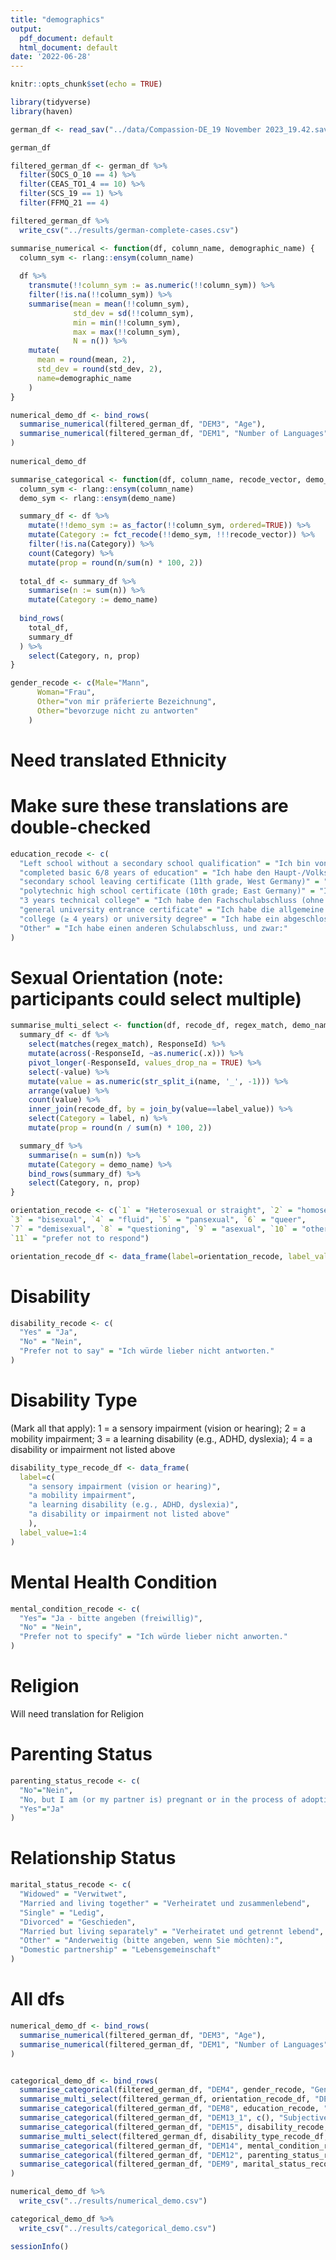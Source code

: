 ```yaml
---
title: "demographics"
output:
  pdf_document: default
  html_document: default
date: '2022-06-28'
---
```


```r
knitr::opts_chunk$set(echo = TRUE)
```

```r
library(tidyverse)
library(haven)
```


```r
german_df <- read_sav("../data/Compassion-DE_19 November 2023_19.42.sav")
```

```r
german_df
```

```r
filtered_german_df <- german_df %>% 
  filter(SOCS_O_10 == 4) %>% 
  filter(CEAS_TO1_4 == 10) %>% 
  filter(SCS_19 == 1) %>%
  filter(FFMQ_21 == 4)
```

```r
filtered_german_df %>% 
  write_csv("../results/german-complete-cases.csv")
```


```r
summarise_numerical <- function(df, column_name, demographic_name) {
  column_sym <- rlang::ensym(column_name)
  
  df %>%
    transmute(!!column_sym := as.numeric(!!column_sym)) %>% 
    filter(!is.na(!!column_sym)) %>% 
    summarise(mean = mean(!!column_sym), 
              std_dev = sd(!!column_sym), 
              min = min(!!column_sym), 
              max = max(!!column_sym), 
              N = n()) %>% 
    mutate(
      mean = round(mean, 2),
      std_dev = round(std_dev, 2),
      name=demographic_name
    )
}
```

```r
numerical_demo_df <- bind_rows(
  summarise_numerical(filtered_german_df, "DEM3", "Age"),
  summarise_numerical(filtered_german_df, "DEM1", "Number of Languages")
)
  
numerical_demo_df
```

```r
summarise_categorical <- function(df, column_name, recode_vector, demo_name) {
  column_sym <- rlang::ensym(column_name)
  demo_sym <- rlang::ensym(demo_name)

  summary_df <- df %>%
    mutate(!!demo_sym := as_factor(!!column_sym, ordered=TRUE)) %>%
    mutate(Category := fct_recode(!!demo_sym, !!!recode_vector)) %>% 
    filter(!is.na(Category)) %>% 
    count(Category) %>% 
    mutate(prop = round(n/sum(n) * 100, 2))
  
  total_df <- summary_df %>% 
    summarise(n := sum(n)) %>% 
    mutate(Category := demo_name)
  
  bind_rows(
    total_df,
    summary_df
  ) %>% 
    select(Category, n, prop)
}

```

```r
gender_recode <- c(Male="Mann",
      Woman="Frau",
      Other="von mir präferierte Bezeichnung",
      Other="bevorzuge nicht zu antworten"
    )
```

# Need translated Ethnicity

# Make sure these translations are double-checked

```r
education_recode <- c(
  "Left school without a secondary school qualification" = "Ich bin von der Schule abgegangen ohne Haupt-/Volksschulabschluss",
  "completed basic 6/8 years of education" = "Ich habe den Haupt-/Volksschulabschluss (oder frühere 8-klassige Schule)",
  "secondary school leaving certificate (11th grade, West Germany)" = "Ich habe Mittlere Reife/ Realschulabschluss",
  "polytechnic high school certificate (10th grade; East Germany)" = "Ich habe den Abschluss der Polytechnischen Oberschule 10. Klasse",
  "3 years technical college" = "Ich habe den Fachschulabschluss (ohne Anerkennung als Fachhochschulabschluss)",
  "general university entrance certificate" = "Ich habe die allgemeine oder fachgebundene Hochschulreife/Abitur (Gymnasium bzw. EOS) ohne abgeschlossenes Hochschul-/ Universitäts-studium",
  "college (≥ 4 years) or university degree" = "Ich habe ein abgeschlossenes Universitäts-/ Hochschul- bzw. Fachhochschulstudium (bzw. Fachschulabschluss mit Anerkennung als Fachhochschulabschluss)",
  "Other" = "Ich habe einen anderen Schulabschluss, und zwar:"
)
```

# Sexual Orientation (note: participants could select multiple)

```r
summarise_multi_select <- function(df, recode_df, regex_match, demo_name) {
  summary_df <- df %>% 
    select(matches(regex_match), ResponseId) %>% 
    mutate(across(-ResponseId, ~as.numeric(.x))) %>% 
    pivot_longer(-ResponseId, values_drop_na = TRUE) %>% 
    select(-value) %>% 
    mutate(value = as.numeric(str_split_i(name, '_', -1))) %>% 
    arrange(value) %>% 
    count(value) %>% 
    inner_join(recode_df, by = join_by(value==label_value)) %>% 
    select(Category = label, n) %>% 
    mutate(prop = round(n / sum(n) * 100, 2))

  summary_df %>%
    summarise(n = sum(n)) %>% 
    mutate(Category = demo_name) %>% 
    bind_rows(summary_df) %>% 
    select(Category, n, prop)
}
```

```r
orientation_recode <- c(`1` = "Heterosexual or straight", `2` = "homosexual, e.g., gay or lesbian", 
`3` = "bisexual", `4` = "fluid", `5` = "pansexual", `6` = "queer", 
`7` = "demisexual", `8` = "questioning", `9` = "asexual", `10` = "other [text entry]", 
`11` = "prefer not to respond")

orientation_recode_df <- data_frame(label=orientation_recode, label_value=as.numeric(names(orientation_recode)))
```


# Disability

```r
disability_recode <- c(
  "Yes" = "Ja",
  "No" = "Nein",
  "Prefer not to say" = "Ich würde lieber nicht antworten."
)

```

# Disability Type

(Mark all that apply): 1 = a sensory impairment (vision or hearing); 2 = a mobility impairment; 3 = a learning disability (e.g., ADHD, dyslexia); 4 = a disability or impairment not listed above

```r
disability_type_recode_df <- data_frame(
  label=c(
    "a sensory impairment (vision or hearing)",
    "a mobility impairment",
    "a learning disability (e.g., ADHD, dyslexia)",
    "a disability or impairment not listed above"
    ),
  label_value=1:4
)
```

# Mental Health Condition

```r
mental_condition_recode <- c(
  "Yes"= "Ja - bitte angeben (freiwillig)",
  "No" = "Nein",
  "Prefer not to specify" = "Ich würde lieber nicht anworten."
)
```

# Religion

Will need translation for Religion


# Parenting Status

```r
parenting_status_recode <- c(
  "No"="Nein",
  "No, but I am (or my partner is) pregnant or in the process of adopting"="Nein, aber ich (oder mein/e Partner/in) ist schwanger oder im Adoptionsprozess",
  "Yes"="Ja"
)
```

# Relationship Status


```r
marital_status_recode <- c(
  "Widowed" = "Verwitwet",
  "Married and living together" = "Verheiratet und zusammenlebend",
  "Single" = "Ledig",
  "Divorced" = "Geschieden",
  "Married but living separately" = "Verheiratet und getrennt lebend",
  "Other" = "Anderweitig (bitte angeben, wenn Sie möchten):",
  "Domestic partnership" = "Lebensgemeinschaft"
)
```

# All dfs

```r
numerical_demo_df <- bind_rows(
  summarise_numerical(filtered_german_df, "DEM3", "Age"),
  summarise_numerical(filtered_german_df, "DEM1", "Number of Languages")
)


categorical_demo_df <- bind_rows(
  summarise_categorical(filtered_german_df, "DEM4", gender_recode, "Gender"),
  summarise_multi_select(filtered_german_df, orientation_recode_df, "DEM5_\\d+$", "Sexual Orientation"),
  summarise_categorical(filtered_german_df, "DEM8", education_recode, "Education Level"),
  summarise_categorical(filtered_german_df, "DEM13_1", c(), "Subjective Perception of Socioeconomic Status"),
  summarise_categorical(filtered_german_df, "DEM15", disability_recode, "Disability"),
  summarise_multi_select(filtered_german_df, disability_type_recode_df, "DEM_16_\\d+$", "Disability Type"),
  summarise_categorical(filtered_german_df, "DEM14", mental_condition_recode, "Mental Health Condition"),
  summarise_categorical(filtered_german_df, "DEM12", parenting_status_recode, "Parenting Status Condition"),
  summarise_categorical(filtered_german_df, "DEM9", marital_status_recode, "Relationship Status")
)

```

```r
numerical_demo_df %>% 
  write_csv("../results/numerical_demo.csv")

categorical_demo_df %>% 
  write_csv("../results/categorical_demo.csv")
```


```r
sessionInfo()
```

